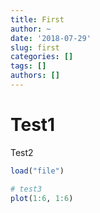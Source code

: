 ```yaml
---
title: First
author: ~
date: '2018-07-29'
slug: first
categories: []
tags: []
authors: []
---
```

# Test1
Test2
```r
load("file")
```


```r
# test3
plot(1:6, 1:6)
```

